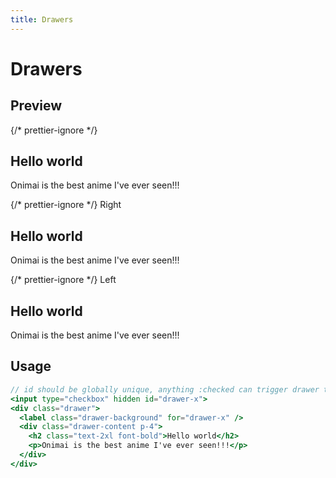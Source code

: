 ```yaml
---
title: Drawers
---
```



# Drawers

## Preview

{/* prettier-ignore */}
<Preview>
  <label class="btn" tabIndex={0} for="drawer-x">
  <input type="checkbox" hidden id="drawer-x">
  <div class="drawer">
    <label class="drawer-background" for="drawer-x" />
    <div class="drawer-content w-96 p-4">
      <h2 class="text-2xl font-bold">Hello world</h2>
      <p>Onimai is the best anime I've ever seen!!!</p>
    </div>
  </div>
  {/* prettier-ignore */}
  <label class="btn-subtle btn" tabIndex={0} for="drawer-1">Right</label>
  <Drawer id="drawer-1" class="w-96 p-4">
    <h2 class="text-2xl font-bold">Hello world</h2>
    <p>Onimai is the best anime I've ever seen!!!</p>
  </Drawer>
  {/* prettier-ignore */}
  <label class="btn btn-subtle" tabIndex={0} for="drawer-2">Left</label>
  <Drawer id="drawer-2" class="w-96 p-4" direction="left">
    <h2 class="text-2xl font-bold">Hello world</h2>
    <p>Onimai is the best anime I've ever seen!!!</p>
  </Drawer>
</Preview>

## Usage

```jsx
// id should be globally unique, anything :checked can trigger drawer to open
<input type="checkbox" hidden id="drawer-x">
<div class="drawer">
  <label class="drawer-background" for="drawer-x" />
  <div class="drawer-content p-4">
    <h2 class="text-2xl font-bold">Hello world</h2>
    <p>Onimai is the best anime I've ever seen!!!</p>
  </div>
</div>
```
